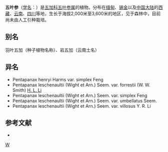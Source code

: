 {{Speciesbox 
| genus = Pentapanax
| species = leschenaultii
| authority = (Wight et Arn.) Seem.
| subdivision_ranks =[[变种|变种]]
| subdivision =
* 五叶参 ''P. l.'' var. ''leschenaultii''
* [[全缘五叶参|全缘五叶参]] ''P. l.'' var. ''forrestii''
}}

'''五叶参'''（[[学名|学名]]：{{lang|la|''Pentapanax leschenaultii''}}）是[[五加科|五加科]][[五叶参属|五叶参属]]的植物。分布在[[缅甸|缅甸]]、[[锡金|锡金]]以及[[中国大陆|中国大陆]]的[[西藏|西藏]]、[[云南|云南]]、[[四川|四川]]等地，生长于海拔2,000米至3,600米的地区，见于森林中，目前尚未由人工引种栽培。

== 别名 ==
羽叶五加（种子植物名称）、岩五加（云南土名）

== 异名 ==
* Pentapanax henryi Harms var. simplex Feng
* Pentapanax leschenaultii (Wight et Arn.) Seem. var. forrestii (W. W. Smith) [[李惠林|H. L. Li]]
* Pentapanax leschenaultii (Wight et Arn.) Seem. var. simplex Feng
* Pentapanax leschenaultii (Wight et Arn.) Seem. var. umbellatus Seem.
* Pentapanax leschenaultii (Wight et Arn.) Seem. var. villosus Y. R. Li

== 参考文献 ==
<div class="references-small">
* {{cite web| url =http://www.bioinfo.cn/db05/KmzwSpecies.php?action=view&id=1534| title =五叶参（原变种）| work =《中国高等植物数据库全库》| publisher =中国科学院微生物研究所| author =昆明植物研究所| accessdate =2009-02-22| deadurl =yes| archiveurl =https://web.archive.org/web/20160305030312/http://www.bioinfo.cn/db05/KmzwSpecies.php?action=view&id=1534| archivedate =2016-03-05}}
</div>
{{Taxonbar|from=Q5428177}}

[[Category:五叶参属|W]]